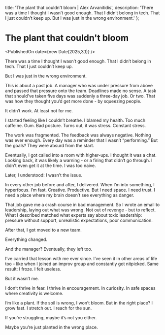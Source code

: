   title: 'The plant that couldn\'t bloom | Alex Arvanitidis',
  description: 'There was a time I thought I wasn’t good enough. That I didn’t belong in tech. That I just couldn’t keep up. But I was just in the wrong environment.'
};

# The plant that couldn't bloom

<PublishedOn date={new Date(2025,3,1)} />

<Cover
  src="/flower-bloom.png"
  alt="the plant that could not bloom"
  caption="Image generated using ChatGPT-4o"
/>

There was a time I thought I wasn’t good enough. That I didn’t belong in tech. That I just couldn’t keep up.

But I was just in the wrong environment.

This is about a past job. A manager who was under pressure from above and passed that pressure onto the team. Deadlines made no sense. A task that should’ve taken five days was suddenly a three-day job. Or two. That was how they thought you’d get more done - by squeezing people.

It didn’t work. At least not for me.

I started feeling like I couldn’t breathe. I blamed my health. Too much caffeine. Gum. Bad posture. Turns out, it was stress. Constant stress.

The work was fragmented. The feedback was always negative. Nothing was ever enough. Every day was a reminder that I wasn’t “performing.” But the goals? They were absurd from the start.

Eventually, I got called into a room with higher-ups. I thought it was a chat. Looking back, it was likely a warning - or a firing that didn’t go through. I didn’t even get it at the time. I was too naive.

Later, I understood: I wasn’t the issue.

In every other job before and after, I delivered. When I’m into something, I hyperfocus. I’m fast. Creative. Productive. But I need space. I need trust. I need a place where my brain doesn’t see everything as danger.

That job gave me a crash course in bad management. So I wrote an email to leadership, laying out what was wrong. Not out of revenge - but to reflect. What I described matched what experts say about toxic leadership: pressure without support, unrealistic expectations, poor communication.

After that, I got moved to a new team.

Everything changed.

And the manager? Eventually, they left too.

I’ve carried that lesson with me ever since. I’ve seen it in other areas of life too - like when I joined an improv group and constantly got nitpicked. Same result: I froze. I felt useless.

But it wasn’t me.

I don’t thrive in fear. I thrive in encouragement. In curiosity. In safe spaces where creativity is welcome.

I’m like a plant. If the soil is wrong, I won’t bloom. But in the right place? I grow fast. I stretch out. I reach for the sun.

If you’re struggling, maybe it’s not you either.

Maybe you’re just planted in the wrong place.
